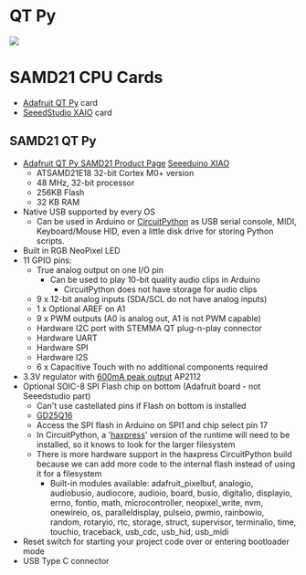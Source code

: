 = QT Py =

<img src="http://land-boards.com/blwiki/images/5/52/QT_Py_4600-06.jpg"></img>

= SAMD21 CPU Cards =

* [https://www.adafruit.com/product/4600 Adafruit QT Py] card
* [https://www.seeedstudio.com/Seeeduino-XIAO-Arduino-Microcontroller-SAMD21-Cortex-M0+-p-4426.html?queryID=3273c05f7923d5ee5cbc677ce4892180&objectID=4426&indexName=bazaar_retailer_products SeeedStudio XAIO] card

== SAMD21 QT Py ==

* [https://www.adafruit.com/product/4600 Adafruit QT Py SAMD21 Product Page] [https://www.seeedstudio.com/Seeeduino-XIAO-Arduino-Microcontroller-SAMD21-Cortex-M0+-p-4426.html?queryID=3273c05f7923d5ee5cbc677ce4892180&objectID=4426&indexName=bazaar_retailer_products Seeeduino XIAO]
** ATSAMD21E18 32-bit Cortex M0+ version
** 48 MHz, 32-bit processor
** 256KB Flash
** 32 KB RAM
* Native USB supported by every OS
** Can be used in Arduino or [https://circuitpython.org/ CircuitPython] as USB serial console, MIDI, Keyboard/Mouse HID, even a little disk drive for storing Python scripts.
* Built in RGB NeoPixel LED
* 11 GPIO pins:
** True analog output on one I/O pin
*** Can be used to play 10-bit quality audio clips in Arduino 
**** CircuitPython does not have storage for audio clips
** 9 x 12-bit analog inputs (SDA/SCL do not have analog inputs)
** 1 x Optional AREF on A1
** 9 x PWM outputs (A0 is analog out, A1 is not PWM capable)
** Hardware I2C port with STEMMA QT plug-n-play connector
** Hardware UART
** Hardware SPI
** Hardware I2S
** 6 x Capacitive Touch with no additional components required
* 3.3V regulator with [https://www.diodes.com/assets/Datasheets/AP2112.pdf 600mA peak output] AP2112
* Optional SOIC-8 SPI Flash chip on bottom (Adafruit board - not Seeedstudio part)
** Can't use castellated pins if Flash on bottom is installed
** [https://www.adafruit.com/product/4763 GD25Q16]
** Access the SPI flash in Arduino on SPI1 and chip select pin 17
** In CircuitPython, a '[https://circuitpython.org/board/qtpy_m0_haxpress/ haxpress]' version of the runtime will need to be installed, so it knows to look for the larger filesystem
** There is more hardware support in the haxpress CircuitPython build because we can add more code to the internal flash instead of using it for a filesystem
*** Built-in modules available: adafruit_pixelbuf, analogio, audiobusio, audiocore, audioio, board, busio, digitalio, displayio, errno, fontio, math, microcontroller, neopixel_write, nvm, onewireio, os, paralleldisplay, pulseio, pwmio, rainbowio, random, rotaryio, rtc, storage, struct, supervisor, terminalio, time, touchio, traceback, usb_cdc, usb_hid, usb_midi
* Reset switch for starting your project code over or entering bootloader mode
* USB Type C connector

